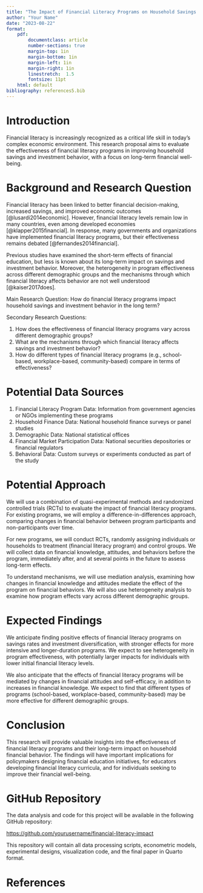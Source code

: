 ```yaml
---
title: "The Impact of Financial Literacy Programs on Household Savings and Investment Behavior"
author: "Your Name"
date: "2023-08-22"
format:
    pdf:
        documentclass: article 
        number-sections: true
        margin-top: 1in
        margin-bottom: 1in
        margin-left: 1in
        margin-right: 1in
        linestretch:  1.5
        fontsize: 11pt
    html: default 
bibliography: references5.bib
---
```


# Introduction

Financial literacy is increasingly recognized as a critical life skill in today's complex economic environment. This research proposal aims to evaluate the effectiveness of financial literacy programs in improving household savings and investment behavior, with a focus on long-term financial well-being.

# Background and Research Question

Financial literacy has been linked to better financial decision-making, increased savings, and improved economic outcomes [@lusardi2014economic]. However, financial literacy levels remain low in many countries, even among developed economies [@klapper2015financial]. In response, many governments and organizations have implemented financial literacy programs, but their effectiveness remains debated [@fernandes2014financial].

Previous studies have examined the short-term effects of financial education, but less is known about its long-term impact on savings and investment behavior. Moreover, the heterogeneity in program effectiveness across different demographic groups and the mechanisms through which financial literacy affects behavior are not well understood [@kaiser2017does].

Main Research Question: How do financial literacy programs impact household savings and investment behavior in the long term?

Secondary Research Questions:

1. How does the effectiveness of financial literacy programs vary across different demographic groups?
2. What are the mechanisms through which financial literacy affects savings and investment behavior?
3. How do different types of financial literacy programs (e.g., school-based, workplace-based, community-based) compare in terms of effectiveness?

# Potential Data Sources

1. Financial Literacy Program Data: Information from government agencies or NGOs implementing these programs
2. Household Finance Data: National household finance surveys or panel studies
3. Demographic Data: National statistical offices
4. Financial Market Participation Data: National securities depositories or financial regulators
5. Behavioral Data: Custom surveys or experiments conducted as part of the study

# Potential Approach

We will use a combination of quasi-experimental methods and randomized controlled trials (RCTs) to evaluate the impact of financial literacy programs. For existing programs, we will employ a difference-in-differences approach, comparing changes in financial behavior between program participants and non-participants over time.

For new programs, we will conduct RCTs, randomly assigning individuals or households to treatment (financial literacy program) and control groups. We will collect data on financial knowledge, attitudes, and behaviors before the program, immediately after, and at several points in the future to assess long-term effects.

To understand mechanisms, we will use mediation analysis, examining how changes in financial knowledge and attitudes mediate the effect of the program on financial behaviors. We will also use heterogeneity analysis to examine how program effects vary across different demographic groups.

# Expected Findings

We anticipate finding positive effects of financial literacy programs on savings rates and investment diversification, with stronger effects for more intensive and longer-duration programs. We expect to see heterogeneity in program effectiveness, with potentially larger impacts for individuals with lower initial financial literacy levels.

We also anticipate that the effects of financial literacy programs will be mediated by changes in financial attitudes and self-efficacy, in addition to increases in financial knowledge. We expect to find that different types of programs (school-based, workplace-based, community-based) may be more effective for different demographic groups.

# Conclusion

This research will provide valuable insights into the effectiveness of financial literacy programs and their long-term impact on household financial behavior. The findings will have important implications for policymakers designing financial education initiatives, for educators developing financial literacy curricula, and for individuals seeking to improve their financial well-being.

# GitHub Repository

The data analysis and code for this project will be available in the following GitHub repository:

[https://github.com/yourusername/financial-literacy-impact](https://github.com/yourusername/financial-literacy-impact)

This repository will contain all data processing scripts, econometric models, experimental designs, visualization code, and the final paper in Quarto format.

# References
